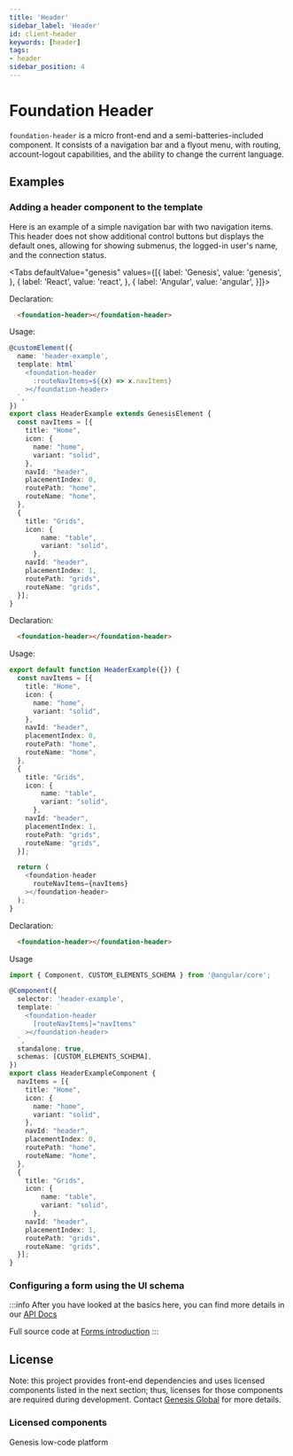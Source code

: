 ```yaml
---
title: 'Header'
sidebar_label: 'Header'
id: client-header
keywords: [header]
tags:
- header
sidebar_position: 4
---
```



# Foundation Header

`foundation-header` is a micro front-end and a semi-batteries-included component.
It consists of a navigation bar and a flyout menu, with routing, account-logout capabilities, and the ability to change the current language.

## Examples

### Adding a header component to the template

Here is an example of a simple navigation bar with two navigation items. This header does not show additional control buttons but displays the default ones, allowing for showing submenus, the logged-in user's name, and the connection status.

<Tabs defaultValue="genesis" values={[{ label: 'Genesis', value: 'genesis', }, { label: 'React', value: 'react', }, { label: 'Angular', value: 'angular', }]}>

<TabItem value="genesis">

Declaration:
```html
  <foundation-header></foundation-header>
```

Usage:
```typescript
@customElement({
  name: 'header-example',
  template: html`
    <foundation-header
      :routeNavItems=${(x) => x.navItems}
    ></foundation-header>
  `,
})
export class HeaderExample extends GenesisElement {
  const navItems = [{
    title: "Home",
    icon: {
      name: "home",
      variant: "solid",
    },
    navId: "header",
    placementIndex: 0,
    routePath: "home",
    routeName: "home",
  },
  {
    title: "Grids",
    icon: {
        name: "table",
        variant: "solid",
      },
    navId: "header",
    placementIndex: 1,
    routePath: "grids",
    routeName: "grids",
  }];
}
```

</TabItem>
<TabItem value="react">

Declaration:
```html
  <foundation-header></foundation-header>
```

Usage:
```typescript
export default function HeaderExample({}) {
  const navItems = [{
    title: "Home",
    icon: {
      name: "home",
      variant: "solid",
    },
    navId: "header",
    placementIndex: 0,
    routePath: "home",
    routeName: "home",
  },
  {
    title: "Grids",
    icon: {
        name: "table",
        variant: "solid",
      },
    navId: "header",
    placementIndex: 1,
    routePath: "grids",
    routeName: "grids",
  }];

  return (
    <foundation-header
      routeNavItems={navItems}
    ></foundation-header>
  );
}
```

</TabItem>
<TabItem value="angular">

Declaration:
```html
  <foundation-header></foundation-header>
```

Usage
```typescript
import { Component, CUSTOM_ELEMENTS_SCHEMA } from '@angular/core';

@Component({
  selector: 'header-example',
  template: `
    <foundation-header
      [routeNavItems]="navItems"
    ></foundation-header>
  `,
  standalone: true,
  schemas: [CUSTOM_ELEMENTS_SCHEMA],
})
export class HeaderExampleComponent {
  navItems = [{
    title: "Home",
    icon: {
      name: "home",
      variant: "solid",
    },
    navId: "header",
    placementIndex: 0,
    routePath: "home",
    routeName: "home",
  },
  {
    title: "Grids",
    icon: {
        name: "table",
        variant: "solid",
      },
    navId: "header",
    placementIndex: 1,
    routePath: "grids",
    routeName: "grids",
  }];
}
```
</TabItem>
</Tabs>

<PrimitiveHeaderExample />

### Configuring a form using the UI schema


:::info
After you have looked at the basics here, you can find more details in our [API Docs](./docs/api/index.md)

Full source code at [Forms introduction](https://github.com/genesiscommunitysuccess/form-examples/tree/main/client/src/routes/forms-introduction)
:::

## License

Note: this project provides front-end dependencies and uses licensed components listed in the next section; thus, licenses for those components are required during development. Contact [Genesis Global](https://genesis.global/contact-us/) for more details.

### Licensed components
Genesis low-code platform
